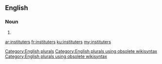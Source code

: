 ==English==

===Noun===
{{head|en}}

# {{plural of|instituter}}

[[Category:English plurals]][[Category:English plurals using obsolete wikisyntax]][[Category:English plurals using obsolete wikisyntax]]

[[ar:instituters]]
[[fr:instituters]]
[[ku:instituters]]
[[my:instituters]]